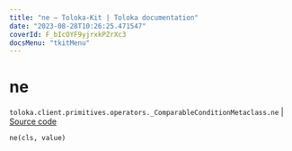 ```yaml
---
title: "ne — Toloka-Kit | Toloka documentation"
date: "2023-08-28T10:26:25.471547"
coverId: F_bIcOYF9yjrxkPZrXc3
docsMenu: "tkitMenu"
---
```


# ne

`toloka.client.primitives.operators._ComparableConditionMetaclass.ne` | [Source code](https://github.com/Toloka/toloka-kit/blob/v1.2.1/src/client/primitives/operators.py#L154)

```python
ne(cls, value)
```
